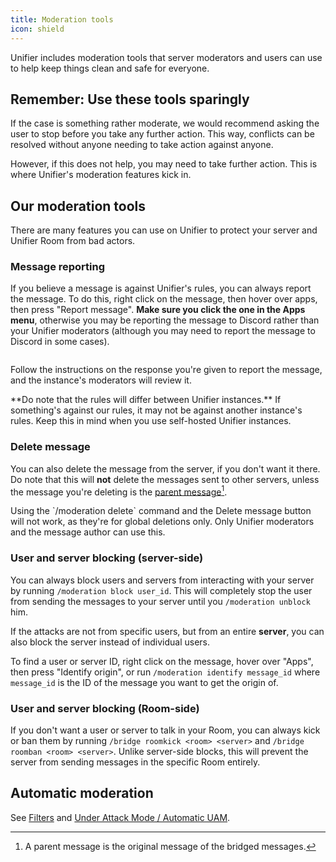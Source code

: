 ```yaml
---
title: Moderation tools
icon: shield
---
```


Unifier includes moderation tools that server moderators and users can use to help keep things clean and safe for everyone.

## Remember: Use these tools sparingly

If the case is something rather moderate, we would recommend asking the user to stop before you take any further action. This way, conflicts can be resolved without anyone needing to take action against anyone.

However, if this does not help, you may need to take further action. This is where Unifier's moderation features kick in.

## Our moderation tools

There are many features you can use on Unifier to protect your server and Unifier Room from bad actors.

### Message reporting

If you believe a message is against Unifier's rules, you can always report the message. To do this, right click on the message, then hover over apps, then press "Report message". **Make sure you click the one in the Apps menu**, otherwise you may be reporting the message to Discord rather than your Unifier moderators (although you may need to report the message to Discord in some cases).

<img src="../../assets/images/image%20(11).png" alt="" />

Follow the instructions on the response you're given to report the message, and the instance's moderators will review it.

<Warning>
**Do note that the rules will differ between Unifier instances.** If something's against our rules, it may not be against another instance's rules. Keep this in mind when you use self-hosted Unifier instances.
</Warning>

### Delete message

You can also delete the message from the server, if you don't want it there. Do note that this will **not** delete the messages sent to other servers, unless the message you're deleting is the [parent message](#user-content-fn-1)[^1].

<Warning>
Using the `/moderation delete` command and the Delete message button will not work, as they're for global deletions only. Only Unifier moderators and the message author can use this.
</Warning>

### User and server blocking (server-side)

You can always block users and servers from interacting with your server by running `/moderation block user_id`. This will completely stop the user from sending the messages to your server until you `/moderation unblock` him.

If the attacks are not from specific users, but from an entire **server**, you can also block the server instead of individual users.

To find a user or server ID, right click on the message, hover over "Apps", then press "Identify origin", or run `/moderation identify message_id` where `message_id` is the ID of the message you want to get the origin of.

### User and server blocking (Room-side)

If you don't want a user or server to talk in your Room, you can always kick or ban them by running `/bridge roomkick <room> <server>` and `/bridge roomban <room> <server>`. Unlike server-side blocks, this will prevent the server from sending messages in the specific Room entirely.

## Automatic moderation

See [Filters](./filters) and [Under Attack Mode / Automatic UAM](./under-attack-mode#automatic-uam).

[^1]: A parent message is the original message of the bridged messages.
